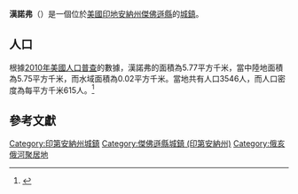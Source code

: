 {{noteTA
|G1=USState
|G2=地名
|G3=Unit
}}
{{Infobox settlement
|name            = 漢諾弗
|native_name = Hanover
|settlement_type          = [[鎮|城鎮]]
|image_skyline            = Hanover Presbyterian Church from Firemans Park.jpg
|imagesize                = 250px
|image_map                = Jefferson County Indiana Incorporated and Unincorporated areas Hanover Highlighted 1831216.svg
|mapsize                  = 250px
|subdivision_type         = [[世界政區索引|國家]]
|subdivision_type1        = [[美国州份|州份]]
|subdivision_type2        = [[印地安納州行政區劃|縣]]
|subdivision_name         = [[美国|美国]]
|subdivision_name1        = [[印地安納州|印地安納州]]
|subdivision_name2        = [[傑佛遜縣_(印地安納州)|傑佛遜縣]]
|elevation_ft             = 784
|elevation_m              = 239
|timezone                 = [[北美东部时区|EST]]
|area_total_km2           = 5.77
|area_land_km2            = 5.75
|area_water_km2           = 0.02
|area_total_sq_mi         = 
|area_land_sq_mi          = 
|area_water_sq_mi         = 
|population_as_of         = [[2010年美國人口普查|2010]]
|population_footnotes     = 
|population_total         = 3546
|population_density_km2   = auto
|population_density_sq_mi = auto
|utc_offset               = -5
|coordinates              = {{coord|38|42|53|N|85|28|19|W|display=inline,title}}
| coor_pinpoint           = 
| coordinates_footnotes   = 
|timezone_DST             = EDT
|utc_offset_DST           = -4
|postal_code_type         = [[美國郵區編號|郵區編號]]
|postal_code              = 47243
|area_code                = {{link-en|电话区号812|Area code 812|812}}
|blank_name = [[地名信息系统|GNIS ID]]
|blank_info = 435696<ref name="GNIS">{{cite gnis|435696|Hanover}}</ref>
}}
'''漢諾弗'''（{{lang-en|Hanover}}）是一個位於[[美國|美國]][[印地安納州|印地安納州]][[傑佛遜縣_(印地安納州)|傑佛遜縣]]的[[鎮|城鎮]]。

== 人口 ==
根據[[2010年美國人口普查|2010年美國人口普查]]的數據，漢諾弗的面積為5.77平方千米，當中陸地面積為5.75平方千米，而水域面積為0.02平方千米。當地共有人口3546人，而人口密度為每平方千米615人。<ref name="GR8">{{cite web|url=http://factfinder2.census.gov|publisher=[[美国人口调查局|美国人口调查局]]|accessdate=2011-05-14|title=American FactFinder|archive-date=2013-09-11|archive-url=https://web.archive.org/web/20130911234518/http://factfinder2.census.gov/|dead-url=no}}</ref>

== 參考文獻 ==
{{reflist}}

{{傑佛遜縣 (印地安納州)}}
{{Authority control}}

{{DEFAULTSORT:Hanover, Indiana}}
[[Category:印第安納州城鎮|Category:印第安納州城鎮]]
[[Category:傑佛遜縣城鎮_(印第安納州)|Category:傑佛遜縣城鎮 (印第安納州)]]
[[Category:俄亥俄河聚居地|Category:俄亥俄河聚居地]]

{{Indiana-geo-stub}}